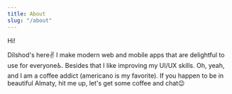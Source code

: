 ```yaml
---
title: About
slug: "/about"
---
```


Hi!

Dilshod's here✌️ I make modern web and mobile apps that are delightful to use for everyone♿️. Besides that I like improving my UI/UX skills.
Oh, yeah, and I am a coffee addict (americano is my favorite). If you happen to be in beautiful Almaty, hit me up, let's get some coffee and chat😉
